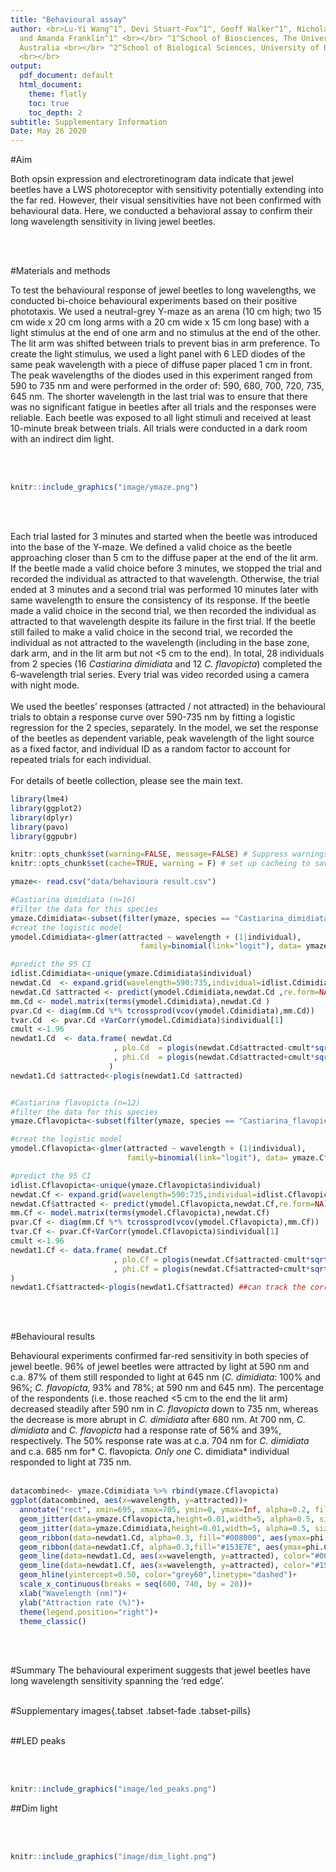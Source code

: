 ```yaml
---
title: "Behavioural assay"
author: <br>Lu-Yi Wang^1^, Devi Stuart-Fox^1^, Geoff Walker^1^, Nicholas W. Roberts^2^
  and Amanda Franklin^1^ <br></br> ^1^School of Biosciences, The University of Melbourne,
  Australia <br></br> ^2^School of Biological Sciences, University of Bristol, UK
  <br></br>
output:
  pdf_document: default
  html_document:
    theme: flatly
    toc: true
    toc_depth: 2
subtitle: Supplementary Information
Date: May 26 2020
---
```

#Aim

Both opsin expression and electroretinogram data indicate that jewel beetles have a LWS photoreceptor with sensitivity potentially extending into the far red. However, their visual sensitivities have not been confirmed with behavioural data. Here, we conducted a behavioral assay to confirm their long wavelength sensitivity in living jewel beetles.

</br>
</br>

#Materials and methods

To test the behavioural response of jewel beetles to long wavelengths, we conducted bi-choice behavioural experiments based on their positive phototaxis. We used a neutral-grey Y-maze as an arena (10 cm high; two 15 cm wide x 20 cm long arms with a 20 cm wide x 15 cm long base) with a light stimulus at the end of one arm and no stimulus at the end of the other. The lit arm was shifted between trials to prevent bias in arm preference. To create the light stimulus, we used a light panel with 6 LED diodes of the same peak wavelength with a piece of diffuse paper placed 1 cm in front. The peak wavelengths of the diodes used in this experiment ranged from 590 to 735 nm and were performed in the order of: 590, 680, 700, 720, 735, 645 nm. The shorter wavelength in the last trial was to ensure that there was no significant fatigue in beetles after all trials and the responses were reliable. Each beetle was exposed to all light stimuli and received at least 10-minute break between trials. All trials were conducted in a dark room with an indirect dim light.

</br>
</br>

```r
knitr::include_graphics("image/ymaze.png")
```
</br>
</br>

Each trial lasted for 3 minutes and started when the beetle was introduced into the base of the Y-maze. We defined a valid choice as the beetle approaching closer than 5 cm to the diffuse paper at the end of the lit arm. If the beetle made a valid choice before 3 minutes, we stopped the trial and recorded the individual as attracted to that wavelength. Otherwise, the trial ended at 3 minutes and a second trial was performed 10 minutes later with same wavelength to ensure the consistency of its response. If the beetle made a valid choice in the second trial, we then recorded the individual as attracted to that wavelength despite its failure in the first trial. If the beetle still failed to make a valid choice in the second trial, we recorded the individual as not attracted to the wavelength (including in the base zone, dark arm, and in the lit arm but not <5 cm to the end). In total, 28 individuals from 2 species (16 *Castiarina dimidiata* and 12 *C. flavopicta*) completed the 6-wavelength trial series. Every trial was video recorded using a camera with night mode.
</br>
</br>
We used the beetles’ responses (attracted / not attracted) in the behavioural trials to obtain a response curve over 590-735 nm by fitting a logistic regression for the 2 species, separately. In the model, we set the response of the beetles as dependent variable, peak wavelength of the light source as a fixed factor, and individual ID as a random factor to account for repeated trials for each individual.
</br>
</br>
For details of beetle collection, please see the main text.


```r
library(lme4)
library(ggplot2)
library(dplyr)
library(pavo)
library(ggpubr)
```

```r
knitr::opts_chunk$set(warning=FALSE, message=FALSE) # Suppress warnings in the HTML output
knitr::opts_chunk$set(cache=TRUE, warning = F) # set up cacheing to save time when re-building the html document
```

```r
ymaze<- read.csv("data/behavioura result.csv")
```

```r
#Castiarina dimidiata (n=16)
#filter the data for this species
ymaze.Cdimidiata<-subset(filter(ymaze, species == "Castiarina_dimidiata" ))
#creat the logistic model
ymodel.Cdimidiata<-glmer(attracted ~ wavelength + (1|individual), 
                             family=binomial(link="logit"), data= ymaze.Cdimidiata)

#predict the 95 CI
idlist.Cdimidiata<-unique(ymaze.Cdimidiata$individual)
newdat.Cd  <- expand.grid(wavelength=590:735,individual=idlist.Cdimidiata) 
newdat.Cd $attracted <- predict(ymodel.Cdimidiata,newdat.Cd ,re.form=NA)
mm.Cd <- model.matrix(terms(ymodel.Cdimidiata),newdat.Cd )
pvar.Cd <- diag(mm.Cd %*% tcrossprod(vcov(ymodel.Cdimidiata),mm.Cd))
tvar.Cd  <- pvar.Cd +VarCorr(ymodel.Cdimidiata)$individual[1]
cmult <-1.96
newdat1.Cd  <- data.frame( newdat.Cd 
                       , plo.Cd  = plogis(newdat.Cd$attracted-cmult*sqrt(pvar.Cd ))
                       , phi.Cd  = plogis(newdat.Cd$attracted+cmult*sqrt(pvar.Cd ))
                      ) 
newdat1.Cd $attracted<-plogis(newdat1.Cd $attracted)


#Castiarina flavopicta (n=12)
#filter the data for this species
ymaze.Cflavopicta<-subset(filter(ymaze, species == "Castiarina_flavopicta" ))

#creat the logistic model
ymodel.Cflavopicta<-glmer(attracted ~ wavelength + (1|individual), 
                          family=binomial(link="logit"), data= ymaze.Cflavopicta)

#predict the 95 CI
idlist.Cflavopicta<-unique(ymaze.Cflavopicta$individual)
newdat.Cf <- expand.grid(wavelength=590:735,individual=idlist.Cflavopicta) 
newdat.Cf$attracted <- predict(ymodel.Cflavopicta,newdat.Cf,re.form=NA)
mm.Cf <- model.matrix(terms(ymodel.Cflavopicta),newdat.Cf)
pvar.Cf <- diag(mm.Cf %*% tcrossprod(vcov(ymodel.Cflavopicta),mm.Cf))
tvar.Cf <- pvar.Cf+VarCorr(ymodel.Cflavopicta)$individual[1]
cmult <-1.96
newdat1.Cf <- data.frame( newdat.Cf
                       , plo.Cf = plogis(newdat.Cf$attracted-cmult*sqrt(pvar.Cf))
                       , phi.Cf = plogis(newdat.Cf$attracted+cmult*sqrt(pvar.Cf))
) 
newdat1.Cf$attracted<-plogis(newdat1.Cf$attracted) ##can track the corresponding wavelength of 50% response

```

</br>
</br>

#Behavioural results

Behavioural experiments confirmed far-red sensitivity in both species of jewel beetle. 96% of jewel beetles were attracted by light at 590 nm and c.a. 87% of them still responded to light at 645 nm (*C. dimidiata*: 100% and 96%; *C. flavopicta*, 93% and 78%; at 590 nm and 645 nm). The percentage of the respondents (i.e. those reached <5 cm to the end the lit arm) decreased steadily after 590 nm in *C. flavopicta* down to 735 nm, whereas the decrease is more abrupt in *C. dimidiata* after 680 nm. At 700 nm, *C. dimidiata* and *C. flavopicta* had a response rate of 56% and 39%, respectively. The 50% response rate was at c.a. 704 nm for *C. dimidiata* and c.a. 685 nm for* C. flavopicta*. Only one *C. dimidiata* individual responded to light at 735 nm.
</br>
</br>

```r
datacombined<- ymaze.Cdimidiata %>% rbind(ymaze.Cflavopicta)
ggplot(datacombined, aes(x=wavelength, y=attracted))+
  annotate("rect", xmin=695, xmax=705, ymin=0, ymax=Inf, alpha=0.2, fill="red")+
  geom_jitter(data=ymaze.Cflavopicta,height=0.01,width=5, alpha=0.5, size= 3, color="#153E7E")+
  geom_jitter(data=ymaze.Cdimidiata,height=0.01,width=5, alpha=0.5, size= 3, color="#008000")+
  geom_ribbon(data=newdat1.Cd, alpha=0.3, fill="#008000", aes(ymax=phi.Cd, ymin=plo.Cd))+
  geom_ribbon(data=newdat1.Cf, alpha=0.3,fill="#153E7E", aes(ymax=phi.Cf, ymin=plo.Cf))+
  geom_line(data=newdat1.Cd, aes(x=wavelength, y=attracted), color="#008000")+  
  geom_line(data=newdat1.Cf, aes(x=wavelength, y=attracted), color="#153E7E")+
  geom_hline(yintercept=0.50, color="grey60",linetype="dashed")+
  scale_x_continuous(breaks = seq(600, 740, by = 20))+
  xlab("Wavelength (nm)")+
  ylab("Attraction rate (%)")+
  theme(legend.position="right")+
  theme_classic()
```
 
</br>
</br>

#Summary
The behavioural experiment suggests that jewel beetles have long wavelength sensitivity spanning the ‘red edge’.
</br>
</br>

#Supplementary images{.tabset .tabset-fade .tabset-pills}
</br>
</br>

##LED peaks

</br>
</br>

```r
knitr::include_graphics("image/led_peaks.png")
```

##Dim light

</br>
</br>

```r
knitr::include_graphics("image/dim_light.png")
```